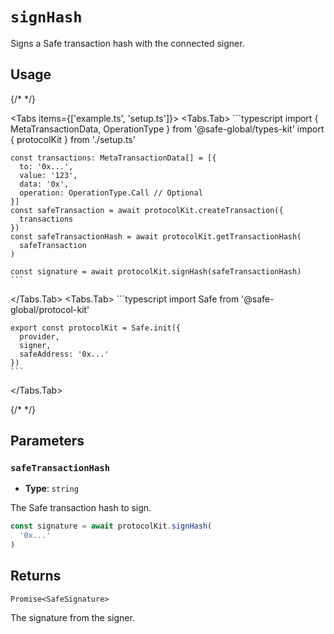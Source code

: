 
# `signHash`

Signs a Safe transaction hash with the connected signer.

## Usage

{/* <!-- vale off --> */}

<Tabs items={['example.ts', 'setup.ts']}>
  <Tabs.Tab>
    ```typescript
    import {
      MetaTransactionData,
      OperationType
    } from '@safe-global/types-kit'
    import { protocolKit } from './setup.ts'

    const transactions: MetaTransactionData[] = [{
      to: '0x...',
      value: '123',
      data: '0x',
      operation: OperationType.Call // Optional
    }]
    const safeTransaction = await protocolKit.createTransaction({
      transactions
    })
    const safeTransactionHash = await protocolKit.getTransactionHash(
      safeTransaction
    )

    const signature = await protocolKit.signHash(safeTransactionHash)
    ```
  </Tabs.Tab>
  <Tabs.Tab>
    ```typescript
    import Safe from '@safe-global/protocol-kit'

    export const protocolKit = Safe.init({
      provider,
      signer,
      safeAddress: '0x...'
    })
    ```
  </Tabs.Tab>
</Tabs>

{/* <!-- vale on --> */}

## Parameters

### `safeTransactionHash`

- **Type**: `string`

The Safe transaction hash to sign.

```typescript focus=2
const signature = await protocolKit.signHash(
  '0x...'
)
```

## Returns

`Promise<SafeSignature>`

The signature from the signer.
